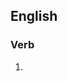 ==English==

===Verb===
{{head|en|present participle}}

# {{present participle of|cohabitate|lang=en|nocat=1}}